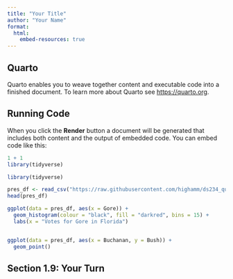 ```yaml
---
title: "Your Title"
author: "Your Name"
format: 
  html:
    embed-resources: true
---
```


## Quarto

Quarto enables you to weave together content and executable code into a finished document. To learn more about Quarto see <https://quarto.org>.

## Running Code

When you click the **Render** button a document will be generated that includes both content and the output of embedded code. You can embed code like this:

```r
1 + 1
library(tidyverse)

library(tidyverse)

pres_df <- read_csv("https://raw.githubusercontent.com/highamm/ds234_quarto/main/data_online/pres2000.csv") 
head(pres_df)

ggplot(data = pres_df, aes(x = Gore)) +
  geom_histogram(colour = "black", fill = "darkred", bins = 15) +
  labs(x = "Votes for Gore in Florida")


ggplot(data = pres_df, aes(x = Buchanan, y = Bush)) +
  geom_point()

```

## Section 1.9: Your Turn

